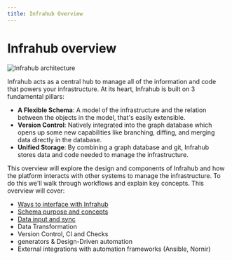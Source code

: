 ```yaml
---
title: Infrahub Overview
---
```


# Infrahub overview

![Infrahub architecture](../media/design.excalidraw.svg)

Infrahub acts as a central hub to manage all of the information and code that powers your infrastructure. At its heart, Infrahub is built on 3 fundamental pillars:

- **A Flexible Schema**: A model of the infrastructure and the relation between the objects in the model, that's easily extensible.
- **Version Control**: Natively integrated into the graph database which opens up some new capabilities like branching, diffing, and merging data directly in the database.
- **Unified Storage**: By combining a graph database and git, Infrahub stores data and code needed to manage the infrastructure.

This overview will explore the design and components of Infrahub and how the platform interacts with other systems to manage the infrastructure. To do this we'll walk through workflows and explain key concepts. This overview will cover:

- [Ways to interface with Infrahub](./interfaces)
- [Schema purpose and concepts](./schema)
- [Data input and sync](./data)
- Data Transformation
- Version Control, CI and Checks
- generators & Design-Driven automation
- External integrations with automation frameworks (Ansible, Nornir)
